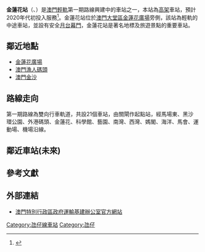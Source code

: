 {{Future public transportation}}
{{MO future infrastructure}}

{{Pathnav|澳門輕軌系統|第一期|frame=1}}
{{Infobox station
|name = 金蓮花廣場站
|native_name = Lótus Dourado
|native_name_lang = pt
|linecolour=#FF0000
|code = 
|operator = <!-- 注释出：[[file:Metro_Ligeiro_de_Macau.png|35px]] -->[[澳門輕軌|澳門輕軌]]
|lines = [[澳門半島線|澳門半島線]]
|type = [[架空車站|架空車站]]
|platforms= [[側式月台|側式月台]]
|opening= 2020年代初
|address = {{MAC}}[[大堂區|大堂區]]友誼大馬路
|Linename1 = [[澳氹線|澳氹線]]
|pre1 = 外港碼頭站 
|next1 = 科學館站 (澳門)
}}
'''金蓮花站'''（{{lang-pt|Lótus Dourado}}、{{lang-en|'''Golden Lotus Station'''}}）是[[澳門輕軌|澳門輕軌]]第一期路線興建中的車站之一，本站為[[高架|高架]]車站，預計2020年代初投入服務<ref>{{cite news |title=議員支持城市日馬路方案 |url=http://www.macaodaily.com/html/2014-04/12/content_893947.htm |publisher=[[澳門日報|澳門日報]]A7版 |date=2014年4月12日 |deadurl=yes |archiveurl=https://web.archive.org/web/20140413132450/http://www.macaodaily.com/html/2014-04/12/content_893947.htm |archivedate=2014年4月13日 }}{{zh-hant}}</ref>。金蓮花站位於[[澳門|澳門]][[大堂區|大堂區]][[金蓮花廣場|金蓮花廣場]]旁側，該站為輕軌的中途車站，並設有安全[[月台幕門|月台幕門]]，金蓮花站是著名地標及旅遊景點的重要車站。

==鄰近地點==
*[[金蓮花廣場|金蓮花廣場]]
*[[澳門漁人碼頭|澳門漁人碼頭]]
*[[澳門金沙|澳門金沙]]

==路線走向==
第一期路線為雙向行車軌道，共設21個車站，由關閘作起點站，經馬場東、黑沙環公園、外港碼頭、金蓮花、科學館、藝園、南灣、西灣、媽閣、海洋、馬會、運動場、機場沿線。

{{澳門輕軌路線|MLRT_future}}

== 鄰近車站(未來) ==
{{start rail box|[[澳門輕軌|澳門輕軌]]}}
{{s-inop|[[外港碼頭站|外港碼頭站]]|[[關閘站|關閘]]方向}}
{{s-line|金蓮花站<br/>[[澳門輕軌系統第一期路線|第一期]](興建中)||#FF0000}}
{{s-inop|[[科學館站_(澳門)|科學館站]]|[[氹仔碼頭站|氹仔碼頭]]方向}}
{{end box}}

==參考文獻==
{{reflist}}

==外部連結==
*[http://www.git.gov.mo 澳門特別行政區政府運輸基建辦公室官方網站] {{Wayback|url=http://www.git.gov.mo/ |date=20161205133708 }}

{{MO-rail-stub}}

[[Category:氹仔線車站|Category:氹仔線車站]]
[[Category:氹仔|Category:氹仔]]